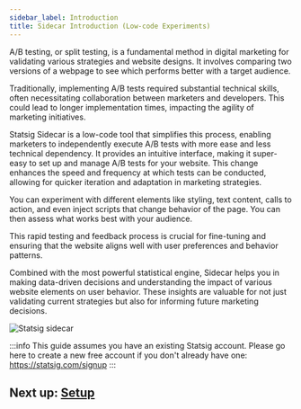 ```yaml
---
sidebar_label: Introduction
title: Sidecar Introduction (Low-code Experiments)
---
```


A/B testing, or split testing, is a fundamental method in digital marketing for validating various strategies and website designs. It involves comparing two versions of a webpage to see which performs better with a target audience. 

Traditionally, implementing A/B tests required substantial technical skills, often necessitating collaboration between marketers and developers. This could lead to longer implementation times, impacting the agility of marketing initiatives. 

Statsig Sidecar is a low-code tool that simplifies this process, enabling marketers to independently execute A/B tests with more ease and less technical dependency.  It provides an intuitive interface, making it super-easy to set up and manage A/B tests for your website. This change enhances the speed and frequency at which tests can be conducted, allowing for quicker iteration and adaptation in marketing strategies. 

You can experiment with different elements like styling, text content, calls to action, and even inject scripts that change behavior of the page. You can then assess what works best with your audience. 

This rapid testing and feedback process is crucial for fine-tuning and ensuring that the website aligns well with user preferences and behavior patterns.

Combined with the most powerful statistical engine, Sidecar helps you in making data-driven decisions and understanding the impact of various website elements on user behavior. These insights are valuable for not just validating current strategies but also for informing future marketing decisions.

![Statsig sidecar](https://github.com/statsig-io/.github/assets/74588208/85a65ae3-6651-4d5b-87c0-4dadee6c8c30)

:::info
This guide assumes you have an existing Statsig account.  Please go here to create a new free account if you don't already have one: https://statsig.com/signup
:::

## Next up: [Setup](/guides/sidecar-experiments/setup)
